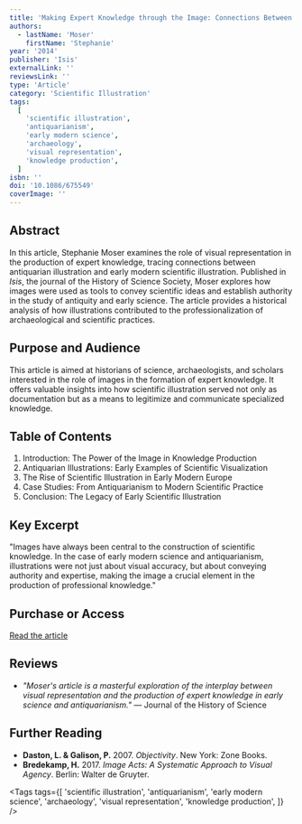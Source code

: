 ```yaml
---
title: 'Making Expert Knowledge through the Image: Connections Between Antiquarian and Early Modern Scientific Illustration'
authors:
  - lastName: 'Moser'
    firstName: 'Stephanie'
year: '2014'
publisher: 'Isis'
externalLink: ''
reviewsLink: ''
type: 'Article'
category: 'Scientific Illustration'
tags:
  [
    'scientific illustration',
    'antiquarianism',
    'early modern science',
    'archaeology',
    'visual representation',
    'knowledge production',
  ]
isbn: ''
doi: '10.1086/675549'
coverImage: ''
---
```


## Abstract

In this article, Stephanie Moser examines the role of visual representation in the production of expert knowledge, tracing connections between antiquarian illustration and early modern scientific illustration. Published in _Isis_, the journal of the History of Science Society, Moser explores how images were used as tools to convey scientific ideas and establish authority in the study of antiquity and early science. The article provides a historical analysis of how illustrations contributed to the professionalization of archaeological and scientific practices.

## Purpose and Audience

This article is aimed at historians of science, archaeologists, and scholars interested in the role of images in the formation of expert knowledge. It offers valuable insights into how scientific illustration served not only as documentation but as a means to legitimize and communicate specialized knowledge.

## Table of Contents

1. Introduction: The Power of the Image in Knowledge Production
2. Antiquarian Illustrations: Early Examples of Scientific Visualization
3. The Rise of Scientific Illustration in Early Modern Europe
4. Case Studies: From Antiquarianism to Modern Scientific Practice
5. Conclusion: The Legacy of Early Scientific Illustration

## Key Excerpt

"Images have always been central to the construction of scientific knowledge. In the case of early modern science and antiquarianism, illustrations were not just about visual accuracy, but about conveying authority and expertise, making the image a crucial element in the production of professional knowledge."

## Purchase or Access

[Read the article](https://www.journals.uchicago.edu/doi/abs/10.1086/675549)

## Reviews

- _"Moser's article is a masterful exploration of the interplay between visual representation and the production of expert knowledge in early science and antiquarianism."_ — Journal of the History of Science

## Further Reading

- **Daston, L. & Galison, P.** 2007. _Objectivity_. New York: Zone Books.
- **Bredekamp, H.** 2017. _Image Acts: A Systematic Approach to Visual Agency_. Berlin: Walter de Gruyter.

<Tags
  tags={[
    'scientific illustration',
    'antiquarianism',
    'early modern science',
    'archaeology',
    'visual representation',
    'knowledge production',
  ]}
/>
